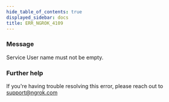 ```yaml
---
hide_table_of_contents: true
displayed_sidebar: docs
title: ERR_NGROK_4109
---
```




### Message

Service User name must not be empty.

<ErrorDetails error="err_ngrok_4109" />

### Further help

If you're having trouble resolving this error, please reach out to [support@ngrok.com](mailto:support@ngrok.com?subject=Help%20with%20ERR_NGROK_4109)
